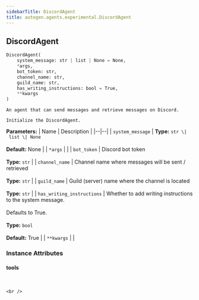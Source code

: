 ```yaml
---
sidebarTitle: DiscordAgent
title: autogen.agents.experimental.DiscordAgent
---
```

<h2 id="autogen.agents.experimental.DiscordAgent" class="doc doc-heading">
    <code class="doc-symbol doc-symbol-heading doc-symbol-class"></code>
    <span class="doc doc-object-name doc-class-name">DiscordAgent</span>
</h2>

```python
DiscordAgent(
    system_message: str | list | None = None,
    *args,
    bot_token: str,
    channel_name: str,
    guild_name: str,
    has_writing_instructions: bool = True,
    **kwargs
)
```

    An agent that can send messages and retrieve messages on Discord.
    
    Initialize the DiscordAgent.

<b>Parameters:</b>
| Name | Description |
|--|--|
| `system_message` | **Type:** `str \| list \| None`<br/><br/>**Default:** None |
| `*args` |  |
| `bot_token` | Discord bot token<br/><br/>**Type:** `str` |
| `channel_name` | Channel name where messages will be sent / retrieved<br/><br/>**Type:** `str` |
| `guild_name` | Guild (server) name where the channel is located<br/><br/>**Type:** `str` |
| `has_writing_instructions` | Whether to add writing instructions to the system message.<br/><br/>Defaults to True.<br/><br/>**Type:** `bool`<br/><br/>**Default:** True |
| `**kwargs` |  |

### Instance Attributes

<code class="doc-symbol doc-symbol-heading doc-symbol-attribute"></code>
#### tools
<br />

    <br />